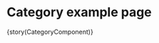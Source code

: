 

<Meta title="Components/Pages/Category"
  component={CategoryComponent}
/>

# Category example page 


<Preview>
  <Story 
    name='Category' 
    inline 
    parameters={params(CategoryComponent)}
  >
    {story(CategoryComponent)}
  </Story>
</Preview>